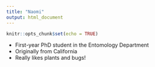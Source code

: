 ```yaml
---
title: "Naomi"
output: html_document
---
```


```r
knitr::opts_chunk$set(echo = TRUE)
```


* First-year PhD student in the Entomology Department
* Originally from California
* Really likes plants and bugs!